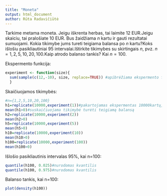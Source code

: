 ```yaml
---
title: "Moneta"
output: html_document
author: Rūta Radavičiūtė
---
```


Tarkime metama moneta. Jeigu iškrenta herbas, tai laimite $12$ EUR.Jeigu skaiciu, tai pralošiate $10$ EUR. Bus žaidžiama $n$ kartu ir gauti rezultatai sumuojami. 
Kokia tikimybe jums tureti teigiama balansa po $n$ kartu?Koks išlošiu pasikliautiniai $95%$ intervalai.Ištirkite tikimybes su skirtingais $n$, pvz. $n={1,2,5,10,20,100}$.Kaip atrodo balanso tankis? Kai $n=100$.

Ekspermento funkcija:
```r
experiment <- function(size){
  sum(sample(c(12,-10), size, replace=TRUE)) #apibrėžiama ekspermento funkcija
  }
```

Skaičiuojamos tikimybės:
```r
#n={1,2,5,10,20,100}
h1=replicate(10000,experiment(1))#pakartojamas ekspermentas 10000kartų, kai n=1
mean(h1>0)#suskaičiuojama tikimybė turėti teigiamą balansą
h2=replicate(10000,experiment(2))
mean(h2>0)
h5=replicate(10000,experiment(5))
mean(h5>0)
h10=replicate(10000,experiment(10))
mean(h10>0)
h100=replicate(10000,experiment(100))
mean(h100>0)
```

Išlošio pasikliautinis intervalas 95%, kai n=100:
```r
quantile(h100, 0.025)#nurodomas kvantilis
quantile(h100, 0.975)#nurodomas kvantilis

```

Balanso tankis, kai n=100:
```r
plot(density(h100))
```

